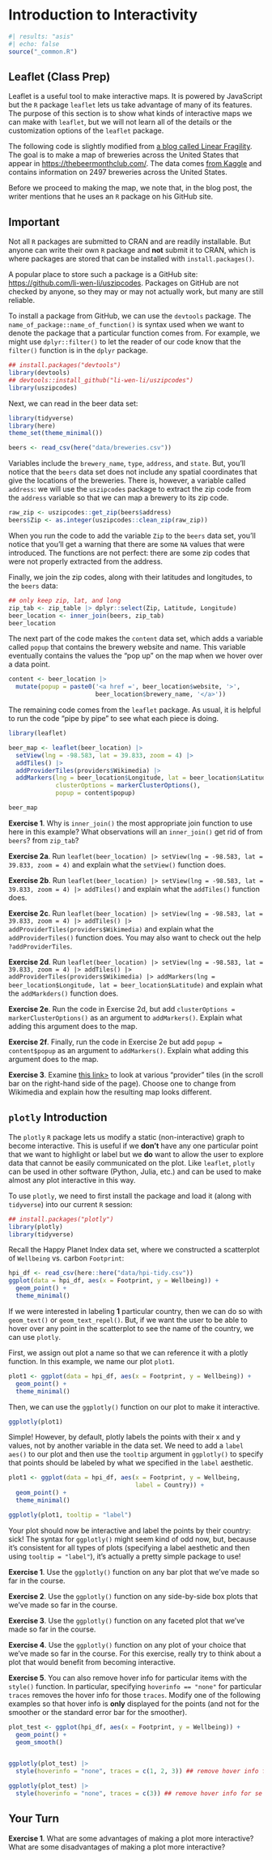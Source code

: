 # Introduction to Interactivity {#interactintro}

```r
#| results: "asis"
#| echo: false
source("_common.R")
```

## Leaflet (Class Prep)

Leaflet is a useful tool to make interactive maps. It is powered by JavaScript but the `R` package `leaflet` lets us take advantage of many of its features. The purpose of this section is to show what kinds of interactive maps we can make with `leaflet`, but we will not learn all of the details or the customization options of the `leaflet` package.

The following code is slightly modified from <a href="https://www.linearfragility.com/post/2021-04-09-mapping-breweries-in-us-with-leaflet-in-r/" target="_blank">a blog called Linear Fragility</a>. The goal is to make a map of breweries across the United States that appear in <https://thebeermonthclub.com/>. The data comes <a href="https://www.kaggle.com/brkurzawa/us-breweries" target="_blank">from Kaggle</a> and contains information on 2497 breweries across the United States.

Before we proceed to making the map, we note that, in the blog post, the writer mentions that he uses an `R` package on his GitHub site. 

::: {.callout-important}
## Important

Not all `R` packages are submitted to CRAN and are readily installable. But anyone can write their own `R` package and **not** submit it to CRAN, which is where packages are stored that can be installed with `install.packages()`. 
:::


A popular place to store such a package is a GitHub site: <https://github.com/li-wen-li/uszipcodes>. Packages on GitHub are not checked by anyone, so they may or may not actually work, but many are still reliable.

To install a package from GitHub, we can use the `devtools` package. The `name_of_package::name_of_function()` is syntax used when we want to denote the package that a particular function comes from. For example, we might use `dplyr::filter()` to let the reader of our code know that the `filter()` function is in the `dplyr` package.

```r
## install.packages("devtools")
library(devtools)
## devtools::install_github("li-wen-li/uszipcodes")
library(uszipcodes)
```

Next, we can read in the beer data set:

```r
library(tidyverse)
library(here)
theme_set(theme_minimal())

beers <- read_csv(here("data/breweries.csv"))
```

Variables include the `brewery_name`, `type`, `address`, and `state`. But, you'll notice that the `beers` data set does not include any spatial coordinates that give the locations of the breweries. There is, however, a variable called `address`: we will use the `uszipcodes` package to extract the zip code from the `address` variable so that we can map a brewery to its zip code.

```r
raw_zip <- uszipcodes::get_zip(beers$address)
beers$Zip <- as.integer(uszipcodes::clean_zip(raw_zip))
```

When you run the code to add the variable `Zip` to the `beers` data set, you'll notice that you'll get a warning that there are some `NA` values that were introduced. The functions are not perfect: there are some zip codes that were not properly extracted from the address. 

Finally, we join the zip codes, along with their latitudes and longitudes, to the `beers` data:

```r
## only keep zip, lat, and long
zip_tab <- zip_table |> dplyr::select(Zip, Latitude, Longitude)
beer_location <- inner_join(beers, zip_tab)
beer_location
```

The next part of the code makes the `content` data set, which adds a variable called `popup` that contains the brewery website and name. This variable eventually contains the values the "pop up" on the map when we hover over a data point.

```r
content <- beer_location |>
  mutate(popup = paste0('<a href =', beer_location$website, '>',
                        beer_location$brewery_name, '</a>'))
```

The remaining code comes from the `leaflet` package. As usual, it is helpful to run the code "pipe by pipe" to see what each piece is doing.

```r
library(leaflet)

beer_map <- leaflet(beer_location) |>
  setView(lng = -98.583, lat = 39.833, zoom = 4) |>
  addTiles() |>
  addProviderTiles(providers$Wikimedia) |>
  addMarkers(lng = beer_location$Longitude, lat = beer_location$Latitude,
             clusterOptions = markerClusterOptions(),
             popup = content$popup)
```

```r
beer_map
```

**Exercise 1**. Why is `inner_join()` the most appropriate join function to use here in this example? What observations will an `inner_join()` get rid of from `beers`? from `zip_tab`?

__Exercise 2a__. Run `leaflet(beer_location) |> setView(lng = -98.583, lat = 39.833, zoom = 4)` and explain what the `setView()` function does.

__Exercise 2b__.  Run `leaflet(beer_location) |> setView(lng = -98.583, lat = 39.833, zoom = 4) |> addTiles()` and explain what the `addTiles()` function does.

__Exercise 2c__. Run `leaflet(beer_location) |> setView(lng = -98.583, lat = 39.833, zoom = 4) |> addTiles() |> addProviderTiles(providers$Wikimedia)` and explain what the `addProviderTiles()` function does. You may also want to check out the help `?addProviderTiles`.

__Exercise 2d__. Run `leaflet(beer_location) |> setView(lng = -98.583, lat = 39.833, zoom = 4) |> addTiles() |> addProviderTiles(providers$Wikimedia) |> addMarkers(lng = beer_location$Longitude, lat = beer_location$Latitude)` and explain what the `addMarkders()` function does.

__Exercise 2e__. Run the code in Exercise 2d, but add `clusterOptions = markerClusterOptions()` as an argument to `addMarkers()`. Explain what adding this argument does to the map.

__Exercise 2f__. Finally, run the code in Exercise 2e but add `popup = content$popup` as an argument to `addMarkers()`. Explain what adding this argument does to the map.

**Exercise 3**. Examine <a href="http://leaflet-extras.github.io/leaflet-providers/preview/" target="_blank">this link\></a> to look at various "provider" tiles (in the scroll bar on the right-hand side of the page). Choose one to change from Wikimedia and explain how the resulting map looks different.

## `plotly` Introduction

The `plotly` `R` package lets us modify a static (non-interactive) graph to become interactive. This is useful if we **don't** have any one particular point that we want to highlight or label but we **do** want to allow the user to explore data that cannot be easily communicated on the plot. Like `leaflet`, `plotly` can be used in other software (Python, Julia, etc.) and can be used to make almost any plot interactive in this way.

To use `plotly`, we need to first install the package and load it (along with `tidyverse`) into our current `R` session:

```r
## install.packages("plotly")
library(plotly)
library(tidyverse)
```

Recall the Happy Planet Index data set, where we constructed a scatterplot of `Wellbeing` vs. carbon `Footprint`:

```r
hpi_df <- read_csv(here::here("data/hpi-tidy.csv"))
ggplot(data = hpi_df, aes(x = Footprint, y = Wellbeing)) +
  geom_point() +
  theme_minimal()
```

If we were interested in labeling __1__ particular country, then we can do so with `geom_text()` or `geom_text_repel()`. But, if we want the user to be able to hover over any point in the scatterplot to see the name of the country, we can use `plotly`.

First, we assign out plot a name so that we can reference it with a plotly function. In this example, we name our plot `plot1`.

```r
plot1 <- ggplot(data = hpi_df, aes(x = Footprint, y = Wellbeing)) +
  geom_point() +
  theme_minimal()
```

Then, we can use the `ggplotly()` function on our plot to make it interactive.

```r
ggplotly(plot1)
```

Simple! However, by default, plotly labels the points with their x and y values, not by another variable in the data set. We need to add a `label` `aes()` to our plot and then use the `tooltip` argument in `ggplotly()` to specify that points should be labeled by what we specified in the `label` aesthetic.

```r
plot1 <- ggplot(data = hpi_df, aes(x = Footprint, y = Wellbeing,
                                   label = Country)) +
  geom_point() +
  theme_minimal()
```

```r
ggplotly(plot1, tooltip = "label")
```

Your plot should now be interactive and label the points by their country: sick! The syntax for `ggplotly()` might seem kind of odd now, but, because it's consistent for all types of plots (specifying a label aesthetic and then using `tooltip = "label"`), it's actually a pretty simple package to use!

**Exercise 1**. Use the `ggplotly()` function on any bar plot that we've made so far in the course.

**Exercise 2**. Use the `ggplotly()` function on any side-by-side box plots that we've made so far in the course.

**Exercise 3**. Use the `ggplotly()` function on any faceted plot that we've made so far in the course.

**Exercise 4**. Use the `ggplotly()` function on any plot of your choice that we've made so far in the course. For this exercise, really try to think about a plot that would benefit from becoming interactive.

__Exercise 5__. You can also remove hover info for particular items with the `style()` function. In particular, specifying `hoverinfo == "none"` for particular `traces` removes the hover info for those `traces`. Modify one of the following examples so that hover info is __only__ displayed for the points (and not for the smoother or the standard error bar for the smoother).

```r
plot_test <- ggplot(hpi_df, aes(x = Footprint, y = Wellbeing)) +
  geom_point() +
  geom_smooth()


ggplotly(plot_test) |>
  style(hoverinfo = "none", traces = c(1, 2, 3)) ## remove hover info for all three traces

ggplotly(plot_test) |>
  style(hoverinfo = "none", traces = c(3)) ## remove hover info for se line
```

## Your Turn

**Exercise 1**. What are some advantages of making a plot more interactive? What are some disadvantages of making a plot more interactive?

